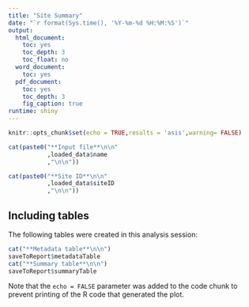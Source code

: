 ```yaml
---
title: "Site Summary"
date: "`r format(Sys.time(), '%Y-%m-%d %H:%M:%S')`"
output:
  html_document:
    toc: yes
    toc_depth: 3
    toc_float: no
  word_document:
    toc: yes
  pdf_document:
    toc: yes
    toc_depth: 3
    fig_caption: true
runtime: shiny
---
```


```r
knitr::opts_chunk$set(echo = TRUE,results = 'asis',warning= FALSE)
```

```r
cat(paste0("**Input file**\n\n"
           ,loaded_data$name
           ,"\n\n"))

cat(paste0("**Site ID**\n\n"
           ,loaded_data$siteID
           ,"\n\n"))
```

## Including tables

The following tables were created in this analysis session:

```r
cat("**Metadata table**\n\n")
saveToReport$metadataTable
cat("**Summary table**\n\n")
saveToReport$summaryTable
```

Note that the `echo = FALSE` parameter was added to the code chunk to prevent printing of the R code that generated the plot.

